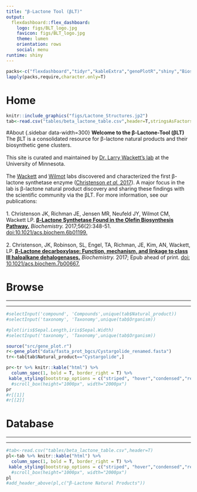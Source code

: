 ```yaml
---
title: "β-Lactone Tool (βLT)"
output:
  flexdashboard::flex_dashboard:
    logo: figs/BLT_logo.jpg
    favicon: figs/BLT_logo.jpg
    theme: lumen
    orientation: rows
    social: menu
runtime: shiny
---
```


```r

packs<-c("flexdashboard","tidyr","kableExtra","genoPlotR","shiny","Biostrings")
lapply(packs,require,character.only=T)

```

Home
=====================================

```r
knitr::include_graphics("figs/Lactone_Structures.jp2")
tab<-read.csv("tables/beta_lactone_table.csv",header=T,stringsAsFactors=F)
```


#About {.sidebar data-width=300}
***
***
**Welcome to the β-Lactone-Tool (βLT)**
<br>
The βLT is a consolidated resource for β-lactone natural products and their biosynthetic gene clusters.  
<br>
This site is curated and maintained by [Dr. Larry Wackett's lab](https://cbs.umn.edu/wackett-lab/home) at the University of Minnesota.  
<br>
The [Wackett](https://cbs.umn.edu/wackett-lab/home) and [Wilmot](https://cbs.umn.edu/contacts/carrie-m-wilmot) labs discovered and characterized the first β-lactone synthetase enzyme ([Christenson *et al.* 2017](http://pubs.acs.org/doi/abs/10.1021/acs.biochem.6b01199)). A major focus in the lab is β-lactone natural product discovery and sharing these findings with the scientific community via the βLT. For more information, see our publications:    
<br>
1. Christenson JK, Richman JE, Jensen MR, Neufeld JY, Wilmot CM, Wackett LP. [**β-Lactone Synthetase Found in the Olefin Biosynthesis Pathway.**](http://pubs.acs.org/doi/abs/10.1021/acs.biochem.6b01199) *Biochemistry.* 2017;56(2):348-51.  [doi:10.1021/acs.biochem.6b01199.](http://pubs.acs.org/doi/abs/10.1021/acs.biochem.6b01199)   
<br>
2. Christenson, JK, Robinson, SL, Engel, TA, Richman, JE, Kim, AN, Wackett, LP. [**β-Lactone decarboxylase: Function, mechanism, and linkage to class III haloalkane dehalogenases.**](http://pubs.acs.org/doi/abs/10.1021/acs.biochem.7b00667?src=recsys)  *Biochemistry.* 2017; Epub ahead of print. [doi: 10.1021/acs.biochem.7b00667.](http://pubs.acs.org/doi/abs/10.1021/acs.biochem.7b00667?src=recsys)    


Browse
===================================== 
***
***
```r
#selectInput('compound', 'Compounds',unique(tab$Natural_product))
#selectInput('taxonomy', 'Taxonomy',unique(tab$Organism))
```

<style>
.lightgreen table {
  background-color:#eff8e5;
}


</style>

<div class = "lightgreen">
```r
#plot(iris$Sepal.Length,iris$Sepal.Width)
#selectInput('taxonomy', 'Taxonomy',unique(tab$Organism))

source("src/gene_plot.r")
r<-gene_plot("data/fasta_prot_bgcs/Cystargolide_renamed.fasta")
tr<-tab[tab$Natural_product=="Cystargolide",]

pr<-tr %>% knitr::kable("html") %>%
  column_spec(1, bold = T, border_right = T) %>%
 kable_styling(bootstrap_options = c("striped", "hover","condensed","responsive"),full_width = F,position="left",font_size=10) #%>%
  #scroll_box(height="1000px", width="2000px")
pr
#r[[1]]
#r[[2]]
```
</div>

Database
===================================== 
***
***



<style>
.lightgreen table {
  background-color:#eff8e5;
}


</style>

<div class = "lightgreen">
```r
#tab<-read.csv("tables/beta_lactone_table.csv",header=T)
pl<-tab %>% knitr::kable("html") %>%
  column_spec(1, bold = T, border_right = T) %>%
 kable_styling(bootstrap_options = c("striped", "hover","condensed","responsive"),full_width = F,position="left",font_size=10) #%>%
  #scroll_box(height="1000px", width="2000px")
pl
#add_header_above(pl,c("β-Lactone Natural Products"))
 
```
</div>

